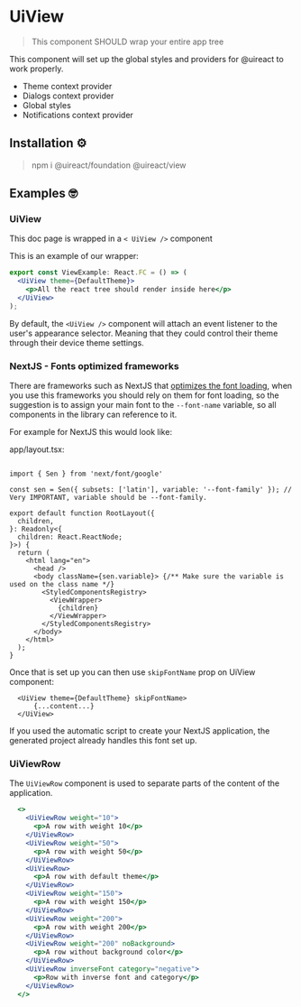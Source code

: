 
# UiView

<Metadata packageName='view' packageJson={packageJson} />

> This component SHOULD wrap your entire app tree

This component will set up the global styles and providers for @uireact to work properly.

- Theme context provider
- Dialogs context provider
- Global styles
- Notifications context provider

## Installation ⚙️

> npm i @uireact/foundation @uireact/view

## Examples 🤓

### UiView

This doc page is wrapped in a `< UiView />` component

This is an example of our wrapper:

```jsx
export const ViewExample: React.FC = () => (
  <UiView theme={DefaultTheme}>
    <p>All the react tree should render inside here</p>
  </UiView>
);
```
By default, the `<UiView />` component will attach an event listener to the user's appearance selector. Meaning that they could control their
theme through their device theme settings.

### NextJS - Fonts optimized frameworks

There are frameworks such as NextJS that [optimizes the font loading](https://nextjs.org/docs/app/building-your-application/optimizing/fonts), when you use this frameworks
 you should rely on them for font loading, so the suggestion is to assign your main font to the `--font-name` variable, so all components
 in the library can reference to it.  

For example for NextJS this would look like:

app/layout.tsx:

```tsx

import { Sen } from 'next/font/google'

const sen = Sen({ subsets: ['latin'], variable: '--font-family' }); // Very IMPORTANT, variable should be --font-family.

export default function RootLayout({
  children,
}: Readonly<{
  children: React.ReactNode;
}>) {
  return (
    <html lang="en">
      <head />
      <body className={sen.variable}> {/** Make sure the variable is used on the class name */}
        <StyledComponentsRegistry>
          <ViewWrapper>
            {children}
          </ViewWrapper>
        </StyledComponentsRegistry>
      </body>
    </html>
  );
}

```
Once that is set up you can then use `skipFontName` prop on UiView component:

```tsx
  <UiView theme={DefaultTheme} skipFontName>
      {...content...}
  </UiView>
```

If you used the automatic script to create your NextJS application, the generated project already handles this font set up.

### UiViewRow

The `UiViewRow` component is used to separate parts of the content of the application.

```jsx live scope={{UiViewRow}}
  <>
    <UiViewRow weight="10">
      <p>A row with weight 10</p>
    </UiViewRow>
    <UiViewRow weight="50">
      <p>A row with weight 50</p>
    </UiViewRow>
    <UiViewRow>
      <p>A row with default theme</p>
    </UiViewRow>
    <UiViewRow weight="150">
      <p>A row with weight 150</p>
    </UiViewRow>
    <UiViewRow weight="200">
      <p>A row with weight 200</p>
    </UiViewRow>
    <UiViewRow weight="200" noBackground>
      <p>A row without background color</p>
    </UiViewRow>
    <UiViewRow inverseFont category="negative">
      <p>Row with inverse font and category</p>
    </UiViewRow>
  </>
```
